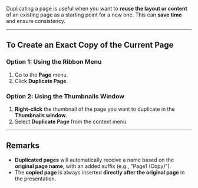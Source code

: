 
Duplicating a page is useful when you want to **reuse the layout or content** of an existing page as a starting point for a new one. This can **save time** and ensure consistency.

---

## **To Create an Exact Copy of the Current Page**

### Option 1: Using the Ribbon Menu
1. Go to the **Page** menu.
2. Click **Duplicate Page**.

### Option 2: Using the Thumbnails Window
1. **Right-click** the thumbnail of the page you want to duplicate in the **Thumbnails window**.
2. Select **Duplicate Page** from the context menu.

---

## **Remarks**
- **Duplicated pages** will automatically receive a name based on the **original page name**, with an added suffix (e.g., "Page1 (Copy)").
- The **copied page** is always inserted **directly after the original page** in the presentation.
